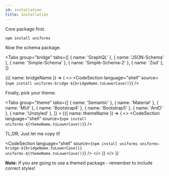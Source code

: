 ```yaml
---
id: installation
title: Installation
---
```



Core package first.

```shell
npm install uniforms
```

Now the schema package.

<Tabs
  group="bridge"
  tabs={[
    { name: 'GraphQL' },
    { name: 'JSON-Schema' },
    { name: 'Simple-Schema' },
    { name: 'Simple-Schema-2' },
    { name: 'Zod' },
  ]}
>
  {({ name: bridgeName }) => (
    <>
      <CodeSection
        language="shell"
        source={`npm install uniforms-bridge-${bridgeName.toLowerCase()}`}
      />
      <p>Finally, pick your theme.</p>
      <Tabs
        group="theme"
        tabs={[
          { name: 'Semantic' },
          { name: 'Material' },
          { name: 'MUI' },
          { name: 'Bootstrap4' },
          { name: 'Bootstrap5' },
          { name: 'AntD' },
          { name: 'Unstyled' },
        ]}
      >
        {({ name: themeName }) => (
          <>
            <CodeSection
              language="shell"
              source={`npm install uniforms-${themeName.toLowerCase()}`}
            />
            <p>TL;DR; Just let me copy it!</p>
            <CodeSection
              language="shell"
              source={`npm install uniforms uniforms-bridge-${bridgeName.toLowerCase()} uniforms-${themeName.toLowerCase()}`}
            />
          </>
        )}
      </Tabs>
    </>
  )}
</Tabs>

**Note:** If you are going to use a themed package - remember to include correct styles!
